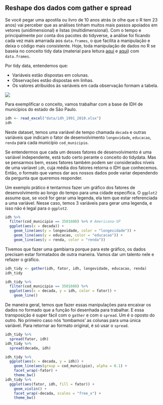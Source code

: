 ## Reshape dos dados com gather e spread

Se você pegar uma apostila ou livro de 10 anos atrás (e olhe que o R tem 23 anos) vai perceber que as análises tinham muitos mais passos apoiados em vetores (unidimensional) e listas (multidimensional). Com o tempo e principalmente por conta dos pacotes do tidyverse, a análise foi ficando cada vez mais amarrada aos `data.frames`, o que facilita a manipulação e deixa o código mais consistente. Hoje, toda manipulação de dados no R se baseia no conceito tidy data (material para leitura [aqui](https://vita.had.co.nz/papers/tidy-data.pdf) e [aqui](https://garrettgman.github.io/tidying/)) com `data.frames`.

Por tidy data, entendemos que:

*  Variáveis estão dispostas em colunas.
*  Observações estão dispostas em linhas.
*  Os valores atribuídos às variáveis em cada observação formam a tabela.

![](https://garrettgman.github.io/images/tidy-1.png)

Para exemplificar o conceito, vamos trabalhar com a base de IDH de municípios do estado de São Paulo.

```r
idh <- read_excel("data/idh_1991_2010.xlsx")
idh
```

Neste dataset, temos uma variável de tempo chamada `decada` e outras variáveis que indicam o fator de desenvolvimento `longevidade`, `educacao`, `renda` para cada município `cod_municipio`.

Se entendermos que cada um desses fatores de desenvolvimento é uma variável independente, está tudo certo perante o conceito do tidydata. Mas se pensarmos bem, esses fatores também podem ser considerados níveis de uma varíavel `idh`, cuja média dos fatores retorna o IDH que conhecemos. Então, o formato que vamos dar aos nossos dados pode variar dependendo da pergunta que queremos responder.

Um exemplo prático é tentarmos fazer um gráfico dos fatores de desenvolvimento ao longo do tempo para uma cidade específica. O `ggplot2` assume que, se você for gerar uma legenda, ela tem que estar referenciada a uma variável. Nesse caso, temos 3 variáveis para gerar uma legenda, e isso não é legal para o `ggplot2`.

```r
idh %>% 
  filter(cod_municipio == 3501608) %>% # Americana-SP
  ggplot(aes(x = decada)) +
    geom_line(aes(y = longevidade, color = "longevidade")) +
    geom_line(aes(y = educacao, color = "educacao")) +
    geom_line(aes(y = renda, color = "renda"))
```

Tivemos que fazer uma gambiarra porque para este gráfico, os dados precisam estar formatados de outra maneira. Vamos dar um talento nele e refazer o gráfico.

```r
idh_tidy <- gather(idh, fator, idh, longevidade, educacao, renda)
idh_tidy
```
```r
idh_tidy %>% 
  filter(cod_municipio == 3501608) %>% 
  ggplot(aes(x = decada, y = idh, color = fator)) +
    geom_line()
```

De maneira geral, temos que fazer essas manipulações para encaixar os dados no formado que a função foi desenhada para trabalhar. E essa transposição é super fácil com o `gather` e com o `spread`. Um é o oposto do outro. No primeiro caso nós 'tombamos' as colunas para uma única variável. Para retornar ao formato original, é só usar o `spread`.

```r
idh_tidy %>% 
  spread(fator, idh)
idh_tidy %>% 
  spread(decada, idh)
```

```r
idh_tidy %>% 
  ggplot(aes(x = decada, y = idh)) +
    geom_line(aes(group = cod_municipio), alpha = 0.1) +
    facet_wrap(~fator) +
    theme_bw()
idh_tidy %>% 
  ggplot(aes(fator, idh, fill = fator)) +
    geom_violin() +
    facet_wrap(~decada, scales = "free_x") +
    theme_bw()
```
